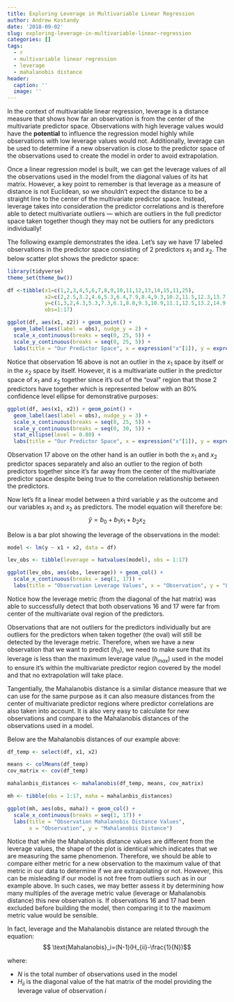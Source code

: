 ```yaml
---
title: Exploring Leverage in Multivariable Linear Regression
author: Andrew Kostandy
date: '2018-09-02'
slug: exploring-leverage-in-multivariable-linear-regression
categories: []
tags:
  - r
  - multivariable linear regression
  - leverage
  - mahalanobis distance
header:
  caption: ''
  image: ''
---
```


In the context of multivariable linear regression, leverage is a distance measure that shows how far an observation is from the center of the multivariate predictor space. Observations with high leverage values would have the **potential** to influence the regression model highly while observations with low leverage values would not. Additionally, leverage can be used to determine if a new observation is close to the predictor space of the observations used to create the model in order to avoid extrapolation.

Once a linear regression model is built, we can get the leverage values of all the observations used in the model from the diagonal values of its hat matrix. However, a key point to remember is that leverage as a measure of distance is not Euclidean, so we shouldn't expect the distance to be a straight line to the center of the multivariate predictor space. Instead, leverage takes into consideration the predictor correlations and is therefore able to detect multivariate outliers — which are outliers in the full predictor space taken together though they may not be outliers for any predictors individually!

The following example demonstrates the idea. Let's say we have 17 labeled observations in the predictor space consisting of 2 predictors $x_1$ and $x_2$. The below scatter plot shows the predictor space:

```r
library(tidyverse)
theme_set(theme_bw())

df <-tibble(x1=c(1,2,3,4,5,6,7,8,9,10,11,12,13,14,15,11,25),
            x2=c(2,2.5,3.2,4.6,5.3,6.4,7.9,8.4,9.3,10.2,11.5,12.3,13.7,14.1,15.6,4,26),
            y=c(1,3,2,4.3,5.3,7.3,6.1,8.8,9.3,10.9,11.1,12.5,13.2,14.9,15.8,5,25.4),
            obs=1:17)

ggplot(df, aes(x1, x2)) + geom_point() +
  geom_label(aes(label = obs), nudge_y = 2) +
  scale_x_continuous(breaks = seq(0, 25, 5)) +
  scale_y_continuous(breaks = seq(0, 25, 5)) +
  labs(title = "Our Predictor Space", x = expression("x"[1]), y = expression("x"[2]))
```

Notice that observation 16 above is not an outlier in the $x_1$ space by itself or in the $x_2$ space by itself. However, it is a multivariate outlier in the predictor space of $x_1$ and $x_2$ together since it's out of the "oval" region that those 2 predictors have together which is represented below with an 80% confidence level ellipse for demonstrative purposes:

```r
ggplot(df, aes(x1, x2)) + geom_point() +
  geom_label(aes(label = obs), nudge_y = 3) +
  scale_x_continuous(breaks = seq(0, 25, 5)) +
  scale_y_continuous(breaks = seq(0, 30, 5)) +
  stat_ellipse(level = 0.80) +
  labs(title = "Our Predictor Space", x = expression("x"[1]), y = expression("x"[2]))
```

Observation 17 above on the other hand is an outlier in both the $x_1$ and $x_2$ predictor spaces separately and also an outlier to the region of both predictors together since it's far away from the center of the multivariate predictor space despite being true to the correlation relationship between the predictors.

Now let's fit a linear model between a third variable $y$ as the outcome and our variables $x_1$ and $x_2$ as predictors. The model equation will therefore be: $$\hat{y} = b_0 + b_1x_1 + b_2x_2$$

Below is a bar plot showing the leverage of the observations in the model:

```r
model <- lm(y ~ x1 + x2, data = df)

lev_obs <- tibble(leverage = hatvalues(model), obs = 1:17)

ggplot(lev_obs, aes(obs, leverage)) + geom_col() +
  scale_x_continuous(breaks = seq(1, 17)) +
  labs(title = "Observation Leverage Values", x = "Observation", y = "Leverage")
```

Notice how the leverage metric (from the diagonal of the hat matrix) was able to successfully detect that both observations 16 and 17 were far from center of the multivariate oval region of the predictors.

Observations that are not outliers for the predictors individually but are outliers for the predictors when taken together (the oval) will still be detected by the leverage metric. Therefore, when we have a new observation that we want to predict ($h_0$), we need to make sure that its leverage is less than the maximum leverage value ($h_{max}$) used in the model to ensure it's within the multivariate predictor region covered by the model and that no extrapolation will take place.

Tangentially, the Mahalanobis distance is a similar distance measure that we can use for the same purpose as it can also measure distances from the center of multivariate predictor regions where predictor correlations are also taken into account. It is also very easy to calculate for new observations and compare to the Mahalanobis distances of the observations used in a model.

Below are the Mahalanobis distances of our example above:

```r
df_temp <- select(df, x1, x2)

means <- colMeans(df_temp)
cov_matrix <- cov(df_temp)

mahalanbis_distances <- mahalanobis(df_temp, means, cov_matrix)

mh <- tibble(obs = 1:17, maha = mahalanbis_distances)

ggplot(mh, aes(obs, maha)) + geom_col() +
  scale_x_continuous(breaks = seq(1, 17)) +
  labs(title = "Observation Mahalanobis Distance Values",
       x = "Observation", y = "Mahalanobis Distance")
```

Notice that while the Mahalanobis distance values are different from the leverage values, the shape of the plot is identical which indicates that we are measuring the same phenomenon. Therefore, we should be able to compare either metric for a new observation to the maximum value of that metric in our data to determine if we are extrapolating or not. However, this can be misleading if our model is not free from outliers such as in our example above. In such cases, we may better assess it by determining how many multiples of the average metric value (leverage or Mahalanobis distance) this new observation is. If observations 16 and 17 had been excluded before building the model, then comparing it to the maximum metric value would be sensible.

In fact, leverage and the Mahalanobis distance are related through the equation: $$ \text{Mahalanobis}_i=(N-1)(H_{ii}-\frac{1}{N})$$

where:

- $N$ is the total number of observations used in the model
- $H_{ii}$ is the diagonal value of the hat matrix of the model providing the leverage value of observation $i$
